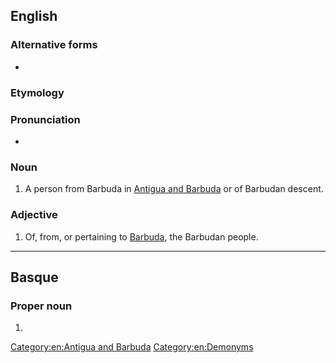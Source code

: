 ==English==

===Alternative forms===
* {{l|en|Barbudian}}

===Etymology===
{{suffix|en|Barbuda|an}}

===Pronunciation===
* {{IPA|en|/bɑɹˈbjuːdən/}}

===Noun===
{{en-noun}}

# A person from Barbuda in [[Antigua and Barbuda]] or of Barbudan descent.

===Adjective===
{{en-adj}}

# Of, from, or pertaining to [[Barbuda]], the Barbudan people.

[[Category:en:Antigua and Barbuda]]
[[Category:en:Demonyms]]

----

==Basque==

===Proper noun===
{{head|eu|proper noun form}}

# {{inflection of|eu|Barbuda||ine|indef}}